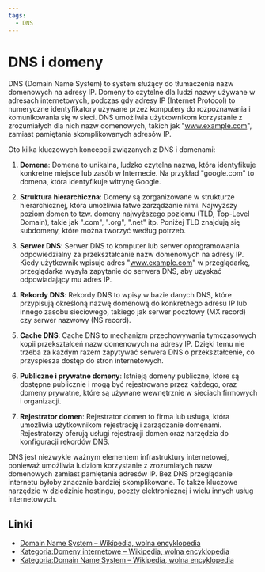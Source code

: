 ```yaml
---
tags:
  - DNS
---
```


# DNS i domeny

DNS (Domain Name System) to system służący do tłumaczenia nazw domenowych na adresy IP. Domeny to czytelne dla ludzi nazwy używane w adresach internetowych, podczas gdy adresy IP (Internet Protocol) to numeryczne identyfikatory używane przez komputery do rozpoznawania i komunikowania się w sieci. DNS umożliwia użytkownikom korzystanie z zrozumiałych dla nich nazw domenowych, takich jak "www.example.com", zamiast pamiętania skomplikowanych adresów IP.

Oto kilka kluczowych koncepcji związanych z DNS i domenami:

1. **Domena**: Domena to unikalna, ludzko czytelna nazwa, która identyfikuje konkretne miejsce lub zasób w Internecie. Na przykład "google.com" to domena, która identyfikuje witrynę Google.

2. **Struktura hierarchiczna**: Domeny są zorganizowane w strukturze hierarchicznej, która umożliwia łatwe zarządzanie nimi. Najwyższy poziom domen to tzw. domeny najwyższego poziomu (TLD, Top-Level Domain), takie jak ".com", ".org", ".net" itp. Poniżej TLD znajdują się subdomeny, które można tworzyć według potrzeb.

3. **Serwer DNS**: Serwer DNS to komputer lub serwer oprogramowania odpowiedzialny za przekształcanie nazw domenowych na adresy IP. Kiedy użytkownik wpisuje adres "www.example.com" w przeglądarkę, przeglądarka wysyła zapytanie do serwera DNS, aby uzyskać odpowiadający mu adres IP.

4. **Rekordy DNS**: Rekordy DNS to wpisy w bazie danych DNS, które przypisują określoną nazwę domenową do konkretnego adresu IP lub innego zasobu sieciowego, takiego jak serwer pocztowy (MX record) czy serwer nazwowy (NS record).

5. **Cache DNS**: Cache DNS to mechanizm przechowywania tymczasowych kopii przekształceń nazw domenowych na adresy IP. Dzięki temu nie trzeba za każdym razem zapytywać serwera DNS o przekształcenie, co przyspiesza dostęp do stron internetowych.

6. **Publiczne i prywatne domeny**: Istnieją domeny publiczne, które są dostępne publicznie i mogą być rejestrowane przez każdego, oraz domeny prywatne, które są używane wewnętrznie w sieciach firmowych i organizacji.

7. **Rejestrator domen**: Rejestrator domen to firma lub usługa, która umożliwia użytkownikom rejestrację i zarządzanie domenami. Rejestratorzy oferują usługi rejestracji domen oraz narzędzia do konfiguracji rekordów DNS.

DNS jest niezwykle ważnym elementem infrastruktury internetowej, ponieważ umożliwia ludziom korzystanie z zrozumiałych nazw domenowych zamiast pamiętania adresów IP. Bez DNS przeglądanie internetu byłoby znacznie bardziej skomplikowane. To także kluczowe narzędzie w dziedzinie hostingu, poczty elektronicznej i wielu innych usług internetowych.

## Linki

- [Domain Name System – Wikipedia, wolna encyklopedia](https://pl.wikipedia.org/wiki/Domain_Name_System)
- [Kategoria:Domeny internetowe – Wikipedia, wolna encyklopedia](https://pl.wikipedia.org/wiki/Kategoria:Domeny_internetowe)
- [Kategoria:Domain Name System – Wikipedia, wolna encyklopedia](https://pl.wikipedia.org/wiki/Kategoria:Domain_Name_System)
